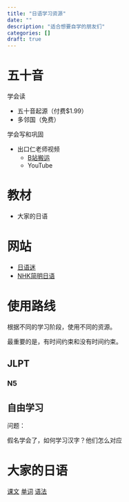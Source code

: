 ```yaml
---
title: "日语学习资源"
date: ""
description: "适合想要自学的朋友们"
categories: []
draft: true
---
```


# 五十音

学会读

- 五十音起源（付费$1.99）
- 多邻国（免费）

学会写和巩固

- 出口仁老师视频
  - [B站搬运](https://www.bilibili.com/video/BV18J411774w/?spm_id_from=333.1391.0.0&p=2&vd_source=b30b44a710e6ddf3fc340697ce43a650)
  - YouTube

# 教材

- 大家的日语

# 网站

- [日语迷](https://riyumi.com/beginner-faq/)
- [NHK简明日语](https://www3.nhk.or.jp/nhkworld/lesson/zh/about/howtouse/)

# 使用路线

根据不同的学习阶段，使用不同的资源。

最重要的是，有时间约束和没有时间约束。

## JLPT

### N5

## 自由学习


问题：

假名学会了，如何学习汉字？他们怎么对应

# 大家的日语

[课文](https://www.bilibili.com/video/BV1Py4y1C7ge?spm_id_from=333.788.videopod.episodes&vd_source=b30b44a710e6ddf3fc340697ce43a650&p=2)
[单词](https://www.bilibili.com/video/BV1Z6ERzEEmA?spm_id_from=333.788.videopod.episodes&vd_source=b30b44a710e6ddf3fc340697ce43a650&p=4)
[语法](https://www.bilibili.com/video/BV1CQ4y1V7dQ/?spm_id_from=333.1391.0.0)

